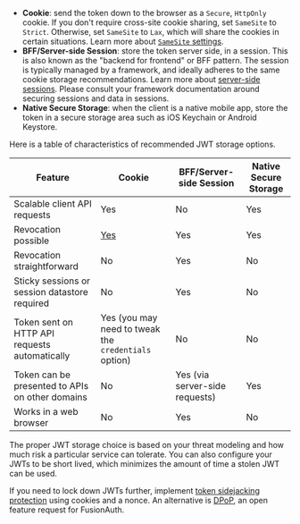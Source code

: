 ---
---
* **Cookie**: send the token down to the browser as a `Secure`, `HttpOnly` cookie. If you don't require cross-site cookie sharing, set `SameSite` to `Strict`. Otherwise, set `SameSite` to `Lax`, which will share the cookies in certain situations. Learn more about [`SameSite` settings](https://developer.mozilla.org/en-US/docs/Web/HTTP/Headers/Set-Cookie/SameSite).
* **BFF/Server-side Session**: store the token server side, in a session. This is also known as the "backend for frontend" or BFF pattern. The session is typically managed by a framework, and ideally adheres to the same cookie storage recommendations. Learn more about [server-side sessions](https://cheatsheetseries.owasp.org/cheatsheets/Session_Management_Cheat_Sheet.html). Please consult your framework documentation around securing sessions and data in sessions.
* **Native Secure Storage**: when the client is a native mobile app, store the token in a secure storage area such as iOS Keychain or Android Keystore.

Here is a table of characteristics of recommended JWT storage options.

| Feature                                              | Cookie                                               | BFF/Server-side Session        | Native Secure Storage          |
|------------------------------------------------------|------------------------------------------------------|--------------------------------|--------------------------------|
| Scalable client API requests                         | Yes                                                  | No                             | Yes |
| Revocation possible                                  | [Yes](/learn/expert-advice/tokens/revoking-jwts)     | Yes                            | Yes |
| Revocation straightforward                           | No                                                   | Yes                            | No  |
| Sticky sessions or session datastore required        | No                                                   | Yes                            | No  |
| Token sent on HTTP API requests automatically        | Yes (you may need to tweak the `credentials` option) | No                             | No  |
| Token can be presented to APIs on other domains      | No                                                   | Yes (via server-side requests) | Yes |
| Works in a web browser                               | No                                                   | Yes                            | No  |

The proper JWT storage choice is based on your threat modeling and how much risk a particular service can tolerate. You can also configure your JWTs to be short lived, which minimizes the amount of time a stolen JWT can be used.

If you need to lock down JWTs further, implement [token sidejacking protection](https://cheatsheetseries.owasp.org/cheatsheets/JSON_Web_Token_for_Java_Cheat_Sheet.html#token-sidejacking) using cookies and a nonce. An alternative is [DPoP](https://github.com/FusionAuth/fusionauth-issues/issues/1679), an open feature request for FusionAuth.
